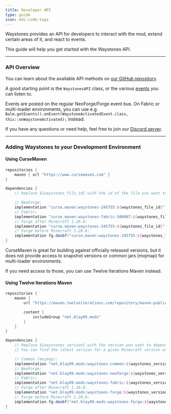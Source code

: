 ```yaml
---
title: Developer API
type: guide
icon: mdi:code-tags
---
```


Waystones provides an API for developers to interact with the mod, extend certain areas of it, and react to events.

This guide will help you get started with the Waystones API.

---

### API Overview

You can learn about the available API methods on [our GitHub repository](https://github.com/TwelveIterationMods/Waystones/tree/1.20.x/common/src/main/java/net/blay09/mods/waystones/api).

A good starting point is the `WaystonesAPI` class, or the various [events](https://github.com/TwelveIterationMods/Waystones/tree/1.20.x/common/src/main/java/net/blay09/mods/waystones/api/event) you can listen to.

Events are posted on the regular NeoForge/Forge event bus. On Fabric or multi-loader environments, you can use e.g. `Balm.getEvents().onEvent(WaystoneActivatedEvent.class, this::onWaystoneActivated);` instead.

If you have any questions or need help, feel free to join our [Discord server](https://discord.gg/VAfZ2Nau6j).

---

### Adding Waystones to your Development Environment

#### Using CurseMaven

```groovy
repositories {
    maven { url "https://www.cursemaven.com" }
}

dependencies {
    // Replace ${waystones_file_id} with the id of the file you want to depend on. You can find it in the URL of the file on CurseForge (e.g. 3914527).

    // NeoForge:
    implementation "curse.maven:waystones-245755:${waystones_file_id}"
    // Fabric:
    implementation "curse.maven:waystones-fabric-500087:${waystones_file_id}"
    // Forge after Minecraft 1.20.6:
    implementation "curse.maven:waystones-245755:${waystones_file_id}"
    // Forge before Minecraft 1.20.6:
    implementation fg.deobf("curse.maven:waystones-245755:${waystones_file_id}")
}
```

CurseMaven is great for building against officially released versions, but it does not provide access to snapshot versions or common jars (mojmap) for multi-loader environments.

If you need access to those, you can use Twelve Iterations Maven instead.

#### Using Twelve Iterations Maven

```groovy
repositories {
    maven {
        url "https://maven.twelveiterations.com/repository/maven-public/"

        content {
            includeGroup "net.blay09.mods"
        }
    }
}

dependencies {
    // Replace ${waystones_version} with the version you want to depend on.
    // You can find the latest version for a given Minecraft version at https://maven.twelveiterations.com/service/rest/repository/browse/maven-public/net/blay09/mods/waystones-common/

    // Common (mojmap):
    implementation "net.blay09.mods:waystones-common:${waystones_version}"
    // NeoForge:
    implementation "net.blay09.mods:waystones-neoforge:${waystones_version}"
    // Fabric:
    implementation "net.blay09.mods:waystones-fabric:${waystones_version}"
    // Forge after Minecraft 1.20.6:
    implementation "net.blay09.mods:waystones-forge:${waystones_version}"
    // Forge before Minecraft 1.20.6:
    implementation fg.deobf("net.blay09.mods:waystones-forge:${waystones_version}")
}
```
